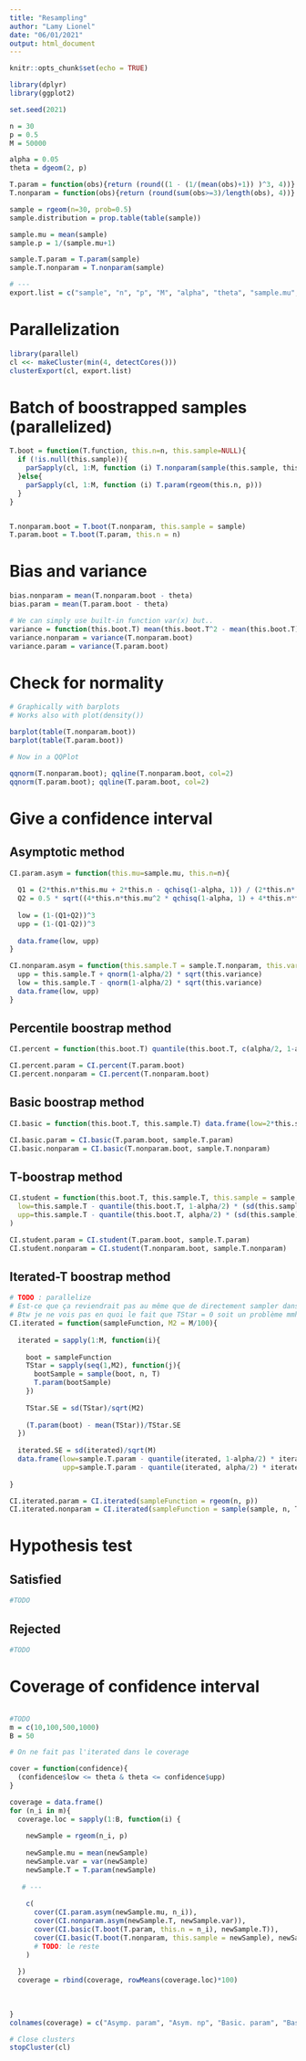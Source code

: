 ```yaml
---
title: "Resampling"
author: "Lamy Lionel"
date: "06/01/2021"
output: html_document
---
```


```r
knitr::opts_chunk$set(echo = TRUE)
```

```r
library(dplyr)
library(ggplot2)

set.seed(2021)

n = 30 
p = 0.5
M = 50000

alpha = 0.05
theta = dgeom(2, p)

T.param = function(obs){return (round((1 - (1/(mean(obs)+1)) )^3, 4))}
T.nonparam = function(obs){return (round(sum(obs>=3)/length(obs), 4))}

sample = rgeom(n=30, prob=0.5)
sample.distribution = prop.table(table(sample))

sample.mu = mean(sample)
sample.p = 1/(sample.mu+1)

sample.T.param = T.param(sample)
sample.T.nonparam = T.nonparam(sample)

# ---
export.list = c("sample", "n", "p", "M", "alpha", "theta", "sample.mu", "sample.p","T.param", "T.nonparam", "sample.T.param", "sample.T.nonparam")

```

# Parallelization

```r
library(parallel)
cl <<- makeCluster(min(4, detectCores()))
clusterExport(cl, export.list)
```

# Batch of boostrapped samples (parallelized)

```r
T.boot = function(T.function, this.n=n, this.sample=NULL){
  if (!is.null(this.sample)){
    parSapply(cl, 1:M, function (i) T.nonparam(sample(this.sample, this.n, T)))
  }else{
    parSapply(cl, 1:M, function (i) T.param(rgeom(this.n, p)))
  }
}


T.nonparam.boot = T.boot(T.nonparam, this.sample = sample)
T.param.boot = T.boot(T.param, this.n = n)
```


# Bias and variance

```r
bias.nonparam = mean(T.nonparam.boot - theta)
bias.param = mean(T.param.boot - theta)

# We can simply use built-in function var(x) but.. 
variance = function(this.boot.T) mean(this.boot.T^2 - mean(this.boot.T)^2)
variance.nonparam = variance(T.nonparam.boot)
variance.param = variance(T.param.boot)
```

# Check for normality

```r
# Graphically with barplots
# Works also with plot(density())

barplot(table(T.nonparam.boot))
barplot(table(T.param.boot))

# Now in a QQPlot

qqnorm(T.nonparam.boot); qqline(T.nonparam.boot, col=2)
qqnorm(T.param.boot); qqline(T.param.boot, col=2)

```

# Give a confidence interval

## Asymptotic method

```r
CI.param.asym = function(this.mu=sample.mu, this.n=n){
  
  Q1 = (2*this.n*this.mu + 2*this.n - qchisq(1-alpha, 1)) / (2*this.n*(this.mu + 1)^2)
  Q2 = 0.5 * sqrt((4*this.n*this.mu^2 * qchisq(1-alpha, 1) + 4*this.n*this.mu * qchisq(1-alpha, 1)^2) / (n^2*(this.mu + 1)^4))
  
  low = (1-(Q1+Q2))^3
  upp = (1-(Q1-Q2))^3
  
  data.frame(low, upp)
}

CI.nonparam.asym = function(this.sample.T = sample.T.nonparam, this.variance = variance.nonparam){
  upp = this.sample.T + qnorm(1-alpha/2) * sqrt(this.variance)
  low = this.sample.T - qnorm(1-alpha/2) * sqrt(this.variance)
  data.frame(low, upp)
}
```

## Percentile boostrap method

```r
CI.percent = function(this.boot.T) quantile(this.boot.T, c(alpha/2, 1-alpha/2))

CI.percent.param = CI.percent(T.param.boot)
CI.percent.nonparam = CI.percent(T.nonparam.boot)
```

## Basic boostrap method

```r
CI.basic = function(this.boot.T, this.sample.T) data.frame(low=2*this.sample.T - CI.percent(this.boot.T)[2], upp= 2*this.sample.T - CI.percent(this.boot.T)[1])

CI.basic.param = CI.basic(T.param.boot, sample.T.param)
CI.basic.nonparam = CI.basic(T.nonparam.boot, sample.T.nonparam)
```

## T-boostrap method
<!-- A vérifier ?? -->

```r
CI.student = function(this.boot.T, this.sample.T, this.sample = sample, this.n = n) data.frame(
  low=this.sample.T - quantile(this.boot.T, 1-alpha/2) * (sd(this.sample)/sqrt(this.n)), 
  upp=this.sample.T - quantile(this.boot.T, alpha/2) * (sd(this.sample)/sqrt(this.n))
)

CI.student.param = CI.student(T.param.boot, sample.T.param)
CI.student.nonparam = CI.student(T.nonparam.boot, sample.T.nonparam)
```

## Iterated-T boostrap method

```r
# TODO : parallelize
# Est-ce que ça reviendrait pas au même que de directement sampler dans T.x.boot ? 
# Btw je ne vois pas en quoi le fait que TStar = 0 soit un problème mmh
CI.iterated = function(sampleFunction, M2 = M/100){
  
  iterated = sapply(1:M, function(i){
  
    boot = sampleFunction
    TStar = sapply(seq(1,M2), function(j){
      bootSample = sample(boot, n, T)
      T.param(bootSample)
    })
    
    TStar.SE = sd(TStar)/sqrt(M2)
    
    (T.param(boot) - mean(TStar))/TStar.SE
  })
  
  iterated.SE = sd(iterated)/sqrt(M)
  data.frame(low=sample.T.param - quantile(iterated, 1-alpha/2) * iterated.SE,
             upp=sample.T.param - quantile(iterated, alpha/2) * iterated.SE, row.names = NULL)
  
}

CI.iterated.param = CI.iterated(sampleFunction = rgeom(n, p))
CI.iterated.nonparam = CI.iterated(sampleFunction = sample(sample, n, T))


```

# Hypothesis test

## Satisfied

```r
#TODO
```

## Rejected

```r
#TODO
```



# Coverage of confidence interval

```r

```



```r
#TODO
m = c(10,100,500,1000)
B = 50

# On ne fait pas l'iterated dans le coverage

cover = function(confidence){
  (confidence$low <= theta & theta <= confidence$upp)
}

coverage = data.frame()
for (n_i in m){
  coverage.loc = sapply(1:B, function(i) {
    
    newSample = rgeom(n_i, p)
    
    newSample.mu = mean(newSample)
    newSample.var = var(newSample)
    newSample.T = T.param(newSample)
    
   # ---
    
    c(
      cover(CI.param.asym(newSample.mu, n_i)),
      cover(CI.nonparam.asym(newSample.T, newSample.var)),
      cover(CI.basic(T.boot(T.param, this.n = n_i), newSample.T)),
      cover(CI.basic(T.boot(T.nonparam, this.sample = newSample), newSample.T))
      # TODO: le reste
    )
    
  })
  coverage = rbind(coverage, rowMeans(coverage.loc)*100)
  
 
   
}
colnames(coverage) = c("Asymp. param", "Asym. np", "Basic. param", "Basic. np")
```


```r
# Close clusters
stopCluster(cl)
```

